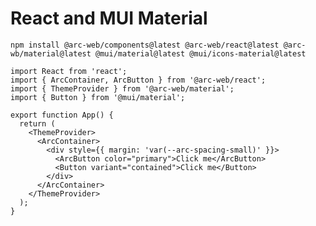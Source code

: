 
<Meta title="Intergrations/React" />

# React and MUI Material

```
npm install @arc-web/components@latest @arc-web/react@latest @arc-wb/material@latest @mui/material@latest @mui/icons-material@latest
```

```tsx
import React from 'react';
import { ArcContainer, ArcButton } from '@arc-web/react';
import { ThemeProvider } from '@arc-web/material';
import { Button } from '@mui/material';

export function App() {
  return (
    <ThemeProvider>
      <ArcContainer>
        <div style={{ margin: 'var(--arc-spacing-small)' }}>
          <ArcButton color="primary">Click me</ArcButton>
          <Button variant="contained">Click me</Button>
        </div>
      </ArcContainer>
    </ThemeProvider>
  );
}
```
